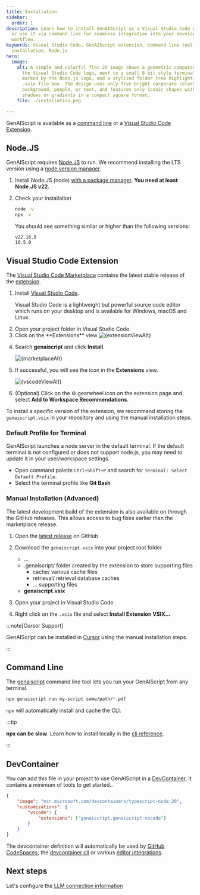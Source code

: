 ```yaml
---
title: Installation
sidebar:
  order: 1
description: Learn how to install GenAIScript as a Visual Studio Code extension
  or use it via command line for seamless integration into your development
  workflow.
keywords: Visual Studio Code, GenAIScript extension, command line tool, manual
  installation, Node.js
hero:
  image:
    alt: A simple and colorful flat 2D image shows a geometric computer screen with
      the Visual Studio Code logo, next to a small 8-bit style terminal window
      marked by the Node.js logo, and a stylized folder tree highlighting a
      .vsix file box. The design uses only five bright corporate colors, lacks
      background, people, or text, and features only iconic shapes with no
      shadows or gradients in a compact square format.
    file: ./installation.png

---
```






GenAIScript is available as a [command line](#command-line) or a [Visual Studio Code Extension](#visual-studio-code-extension).

## Node.JS

GenAIScript requires [Node.JS](https://nodejs.org/) to run.
We recommend installing the LTS version using a [node version manager](https://docs.npmjs.com/downloading-and-installing-node-js-and-npm).

<Steps>

<ol>

<li>

Install Node.JS (node) [with a package manager](https://nodejs.org/en/download/package-manager).
**You need at least Node.JS v22.**

</li>

<li>

Check your installation

```sh
node -v
npx -v
```

You should see something similar or higher than the following versions:

```text
v22.16.0
10.5.0
```

</li>

</ol>

</Steps>

## Visual Studio Code Extension <a id="visual-studio-code-extension" href=""></a>

The [Visual Studio Code Marketplace](https://marketplace.visualstudio.com/items?itemName=genaiscript.genaiscript-vscode)
contains the latest stable release of the [extension](https://marketplace.visualstudio.com/items?itemName=genaiscript.genaiscript-vscode).

<Steps>

<ol>

<li>

Install [Visual Studio Code](https://code.visualstudio.com/Download).

Visual Studio Code is a lightweight but powerful source code editor which runs on your desktop and is available for Windows, macOS and Linux.

</li>

<li>
Open your project folder in Visual Studio Code.

</li>
<li>
Click on the **Extensions** view

<Image src={extensionViewSrc} alt={extensionViewAlt} />

</li>
<li>

Search **genaiscript** and click **Install**.

<Image src={marketplaceSrc} alt={marketplaceAlt} />

</li>

<li>

If successful, you will see the icon in the **Extensions** view.

<Image src={vscodeViewSrc} alt={vscodeViewAlt} />

</li>

<li>

(Optional) Click on the ⚙️ gearwheel icon on the extension page and select **Add to Workspace Recommendations**.

</li>

</ol>

</Steps>

To install a specific version of the extension, we recommend storing the `genaiscript.vsix`
in your repository and using the manual installation steps.

### Default Profile for Terminal

GenAIScript launches a node server in the default terminal. If the default terminal is not configured
or does not support node.js, you may need to update it in your user/workspace settings.

- Open command palette `Ctrl+Shift+P` and search for `Terminal: Select Default Profile`.
- Select the terminal profile like **Git Bash**

### Manual Installation (Advanced)

The latest development build of the extension is also available on through the GitHub releases. This allows access
to bug fixes earlier than the marketplace release.

<Steps>

<ol>

<li>

Open the [latest release](https://github.com/microsoft/genaiscript/releases/latest/) on GitHub

</li><li>

Download the `genaiscript.vsix` into your project root folder

<FileTree>

- ...
- .genaiscript/ folder created by the extension to store supporting files
    - cache/ various cache files
    - retrieval/ retrieval database caches
    - ... supporting files
- **genaiscript.vsix**

</FileTree>

</li><li>

Open your project in Visual Studio Code

</li><li>

Right click on the `.vsix` file and select **Install Extension VSIX...**

</li>

</ol>

</Steps>

:::note[Cursor Support]

GenAIScript can be installed in [Cursor](https://cursor.sh/how-to-install-extension)
using the manual installation steps.

:::

## Command Line <a id="command-line" href=""></a>

The [genaiscript](/genaiscript/reference/cli/) command line tool lets you run your GenAIScript
from any terminal.

```sh
npx genaiscript run my-script some/path/*.pdf
```

`npx` will automatically install and cache the CLI.

:::tip

**npx can be slow**. Learn how to install locally in the [cli reference](/genaiscript/reference/cli/).

:::

## DevContainer

You can add this file in your project to use GenAIScript in a
[DevContainer](https://containers.dev/), it contains a minimum of tools to get started..

```json title=".devcontainer/devcontainer.json"
{
    "image": "mcr.microsoft.com/devcontainers/typescript-node:20",
    "customizations": {
        "vscode": {
            "extensions": ["genaiscript.genaiscript-vscode"]
        }
    }
}
```

The devcontainer definition will automatically be used by
[GitHub CodeSpaces](https://docs.github.com/en/codespaces/setting-up-your-project-for-codespaces/adding-a-dev-container-configuration/introduction-to-dev-containers),
the [devcontainer cli](https://github.com/devcontainers/cli)
or various [editor integrations](https://containers.dev/supporting).

## Next steps

Let's configure the [LLM connection information](/genaiscript/getting-started/configuration)

